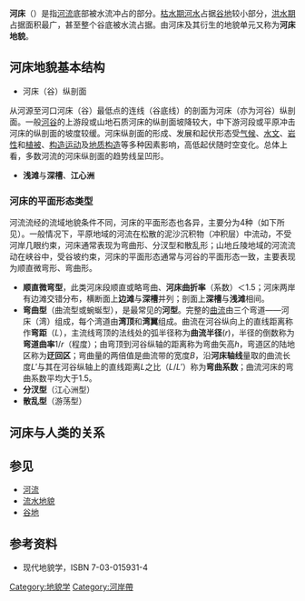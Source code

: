 {{otheruses}}

{{河流系列模板}}

'''河床'''（{{lang-en|'''river bed'''}}）是指[[河流|河流]]底部被水流冲占的部分。[[枯水期|枯水期]][[河水|河水]]占据[[谷地|谷地]]较小部分，[[洪水期|洪水期]]占据面积最广，甚至整个谷底被水流占据。由河床及其衍生的地貌单元又称为'''河床地貌'''。

== 河床地貌基本结构 ==
* 河床（谷）纵剖面
从河源至河口河床（谷）最低点的连线（谷底线）的剖面为河床（亦为河谷）纵剖面。一般[[河谷|河谷]]的上游段或山地石质河床的纵剖面坡降较大，中下游河段或平原冲击河床的纵剖面的坡度较缓。河床纵剖面的形成、发展和起伏形态受[[气候|气候]]、[[水文|水文]]、[[岩性|岩性]]和[[植被|植被]]、[[构造运动|构造运动]]及[[地质构造|地质构造]]等多种因素影响，高低起伏随时空变化。总体上看，多数河流的河床纵剖面的趋势线呈凹形。
* '''浅滩'''与'''深槽'''、'''江心洲'''

=== 河床的平面形态类型 ===
河流流经的流域地貌条件不同，河床的平面形态也各异，主要分为4种（如下所见）。一般情况下，平原地域的河流在松散的泥沙沉积物（冲积层）中流动，不受河岸几眼约束，河床通常表现为弯曲形、分汊型和散乱形；山地丘陵地域的河流流动在峡谷中，受谷坡约束，河床的平面形态通常与河谷的平面形态一致，主要表现为顺直微弯形、弯曲形。
* '''顺直微弯型'''，此类河床段顺直或略弯曲、'''河床曲折率'''（系数）＜1.5；河床两岸有边滩交错分布，横断面上'''边滩'''与'''深槽'''并列；剖面上'''深槽'''与'''浅滩'''相间。
* '''弯曲型'''（曲流型或蜿蜒型），是最常见的'''河型'''。完整的[[曲流|曲流]]由三个弯道——河床（湾）组成，每个湾道由'''湾顶'''和'''湾翼'''组成。曲流在河谷纵向上的直线距离称作'''弯距'''（<math>L</math>），主流线弯顶的法线处的弧半径称为'''曲流半径'''(<math>r</math>)，半径的倒数称为'''弯道曲率'''<math>1/r</math>（程度）；由弯顶到河谷纵轴的距离称为弯曲矢高<math>h</math>，弯道区的陆地区称为'''迂回区'''；弯曲量的两倍值是曲流带的宽度<math>B</math>，沿'''河床轴线'''量取的曲流长度<math>L'</math>与其在河谷纵轴上的直线距离<math>L</math>之比（<math>L/L'</math>）称为'''弯曲系数'''；曲流河床的弯曲系数平均大于1.5。
* '''分汊型'''（江心洲型）
* '''散乱型'''（游荡型）

== 河床与人类的关系 ==

== 参见 ==
* [[河流|河流]]
* [[流水地貌|流水地貌]]
* [[谷地|谷地]]

== 参考资料 ==
* 现代地貌学，ISBN 7-03-015931-4

{{河流形态学}}
{{地貌学}}

[[Category:地貌学|Category:地貌学]]
[[Category:河岸帶|Category:河岸帶]]
